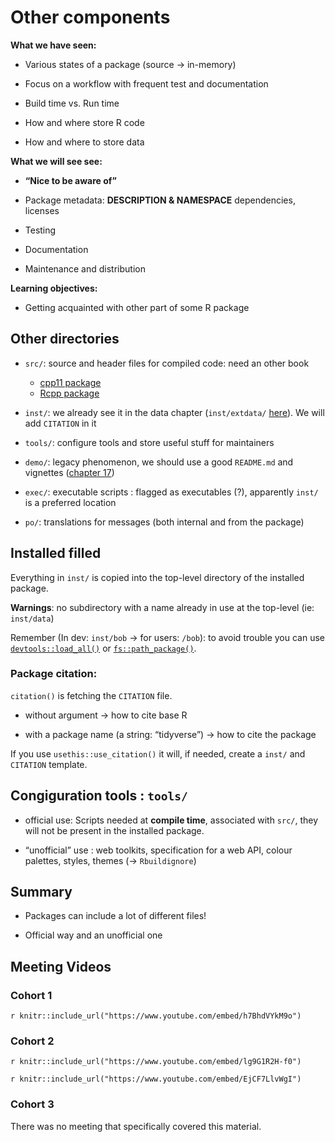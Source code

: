 # Other components

**What we have seen:** 

- Various states of a package (source -> in-memory)

- Focus on a workflow with frequent test and documentation

- Build time vs. Run time

- How and where store R code

- How and where to store data 


**What we will see see:**

- **"Nice to be aware of"**

- Package metadata: **DESCRIPTION & NAMESPACE** dependencies, licenses

- Testing 

- Documentation

- Maintenance and distribution


**Learning objectives:**

- Getting acquainted with other part of some R package


## Other directories

- `src/`: source and header files for compiled code: need an other book 
    
   * [cpp11 package](https://cpp11.r-lib.org/)  
   * [Rcpp package](https://www.rcpp.org/)  
     
  
- `inst/`: we already see it in the data chapter (`inst/extdata/` [here](https://r-pkgs.org/data.html#sec-data-extdata)). We will add `CITATION` in it

- `tools/`: configure tools and store useful stuff for maintainers 

- `demo/`: legacy phenomenon, we should use a good `README.md` and vignettes ([chapter 17](https://r-pkgs.org/vignettes.html))  

- `exec/`: executable scripts : flagged as executables (?), apparently `inst/` is a preferred location     

- `po/`: translations for messages (both internal and from the package)

## Installed filled

Everything in `inst/` is copied into the top-level directory of the installed package. 

**Warnings**: no subdirectory with a name already in use at the top-level (ie: `inst/data`)

Remember (In dev: `inst/bob` ->  for users: `/bob`): to avoid trouble you can use [`devtools::load_all()`](https://devtools.r-lib.org/reference/load_all.html) or [`fs::path_package()`](https://fs.r-lib.org/reference/path_package.html).


### Package citation:

`citation()` is fetching the `CITATION` file.

- without argument -> how to cite base R

- with a package name (a string: "tidyverse") -> how to cite the package

If you use `usethis::use_citation()` it will, if needed, create a `inst/` and `CITATION` template.

## Congiguration tools : `tools/` 

- official use: Scripts needed at **compile time**, associated with `src/`, they will not be present in the installed package.  

- "unofficial" use : web toolkits, specification for a web API, colour palettes, styles, themes (-> `Rbuildignore`)


## Summary 

- Packages can include a lot of different files!

- Official way and an unofficial one 


## Meeting Videos

### Cohort 1

`r knitr::include_url("https://www.youtube.com/embed/h7BhdVYkM9o")`


### Cohort 2

`r knitr::include_url("https://www.youtube.com/embed/lg9G1R2H-f0")`

`r knitr::include_url("https://www.youtube.com/embed/EjCF7LlvWgI")`


### Cohort 3

There was no meeting that specifically covered this material.


<!--
### Cohort 4

`r knitr::include_url("https://www.youtube.com/embed/VIDURL")`

<details>
<summary> Meeting chat log </summary>

```
LOG
```
</details>
-->


<!--
### Cohort 5

`r knitr::include_url("https://www.youtube.com/embed/VIDURL")`

<details>
<summary> Meeting chat log </summary>

```
LOG
```
</details>
-->
